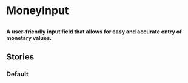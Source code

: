 
# MoneyInput

##

<h4>
  A user-friendly input field that allows for easy and accurate entry of monetary values.
</h4>

<Canvas of={ComponentStories.Default} />

<ArgTypes of={MoneyInput} />


## Stories

### Default

<Canvas of={ComponentStories.Default} />
